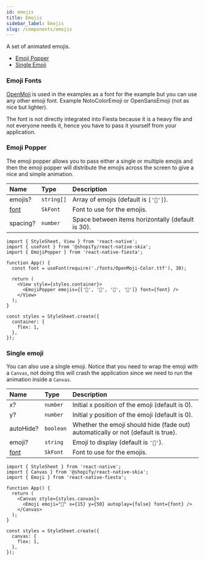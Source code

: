 ```yaml
---
id: emojis
title: Emojis
sidebar_label: Emojis
slug: /components/emojis
---
```


A set of animated emojis.

- [Emoji Popper](#emoji-popper)
- [Single Emoji](#single-emoji)

### Emoji Fonts

[OpenMoji](https://github.com/hfg-gmuend/openmoji/blob/master/font/OpenMoji-Color.ttf) is used in the examples as a font for the example but you can use any other emoji font. Example NotoColorEmoji or OpenSansEmoji (not as nice but lighter).

The font is not directly integrated into Fiesta because it is a heavy file and not everyone needs it, hence you have to pass it yourself from your application.

### Emoji Popper

The emoji popper allows you to pass either a single or multiple emojis and then the emoji popper will distribute the emojis across the screen to give a nice and simple animation.

| Name                 | Type       | Description                                       |
| :------------------- | :--------- | :------------------------------------------------ |
| emojis?              | `string[]` | Array of emojis (default is `['🎉']`).            |
| [font](#emoji-fonts) | `SkFont`   | Font to use for the emojis.                       |
| spacing?             | `number`   | Space between items horizontally (default is 30). |

```tsx
import { StyleSheet, View } from 'react-native';
import { useFont } from '@shopify/react-native-skia';
import { EmojiPopper } from 'react-native-fiesta';

function App() {
  const font = useFont(require('./fonts/OpenMoji-Color.ttf'), 30);

  return (
    <View style={styles.container}>
      <EmojiPopper emojis={['🤠', '🎈', '🎉', '🍻']} font={font} />
    </View>
  );
}

const styles = StyleSheet.create({
  container: {
    flex: 1,
  },
});
```

### Single emoji

You can also use a single emoji. Notice that you need to wrap the emoji with a `Canvas`, not doing this will crash the application since we need to run the animation inside a `Canvas`.

| Name                 | Type      | Description                                                                      |
| :------------------- | :-------- | :------------------------------------------------------------------------------- |
| x?                   | `number`  | Initial x position of the emoji (default is 0).                                  |
| y?                   | `number`  | Initial y position of the emoji (default is 0).                                  |
| autoHide?            | `boolean` | Whether the emoji should hide (fade out) automatically or not (default is true). |
| emoji?               | `string`  | Emoji to display (default is `'🎉'`).                                            |
| [font](#emoji-fonts) | `SkFont`  | Font to use for the emojis.                                                      |

```tsx
import { StyleSheet } from 'react-native';
import { Canvas } from '@shopify/react-native-skia';
import { Emoji } from 'react-native-fiesta';

function App() {
  return (
    <Canvas style={styles.canvas}>
      <Emoji emoji="🎉" x={15} y={50} autoplay={false} font={font} />
    </Canvas>
  );
}

const styles = StyleSheet.create({
  canvas: {
    flex: 1,
  },
});
```
